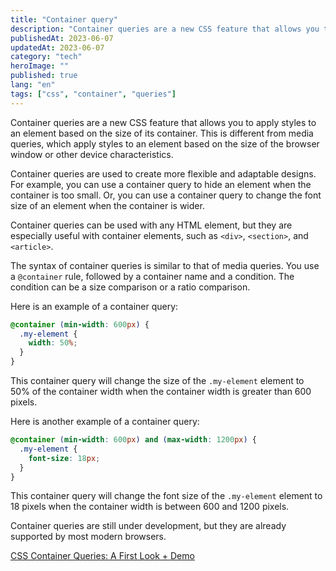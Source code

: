 ```yaml
---
title: "Container query"
description: "Container queries are a new CSS feature that allows you to apply styles to an element based on the size of its container"
publishedAt: 2023-06-07
updatedAt: 2023-06-07
category: "tech"
heroImage: ""
published: true
lang: "en"
tags: ["css", "container", "queries"]
---
```


Container queries are a new CSS feature that allows you to apply styles to an element based on the size of its container. This is different from media queries, which apply styles to an element based on the size of the browser window or other device characteristics.

Container queries are used to create more flexible and adaptable designs. For example, you can use a container query to hide an element when the container is too small. Or, you can use a container query to change the font size of an element when the container is wider.

Container queries can be used with any HTML element, but they are especially useful with container elements, such as `<div>`, `<section>`, and `<article>`.

The syntax of container queries is similar to that of media queries. You use a `@container` rule, followed by a container name and a condition. The condition can be a size comparison or a ratio comparison.

Here is an example of a container query:

```css
@container (min-width: 600px) {
  .my-element {
    width: 50%;
  }
}
```

This container query will change the size of the `.my-element` element to 50% of the container width when the container width is greater than 600 pixels.

Here is another example of a container query:

```css
@container (min-width: 600px) and (max-width: 1200px) {
  .my-element {
    font-size: 18px;
  }
}
```

This container query will change the font size of the `.my-element` element to 18 pixels when the container width is between 600 and 1200 pixels.

Container queries are still under development, but they are already supported by most modern browsers.

[CSS Container Queries: A First Look + Demo](https://www.bram.us/2021/03/28/css-container-queries-a-first-look-and-demo/)